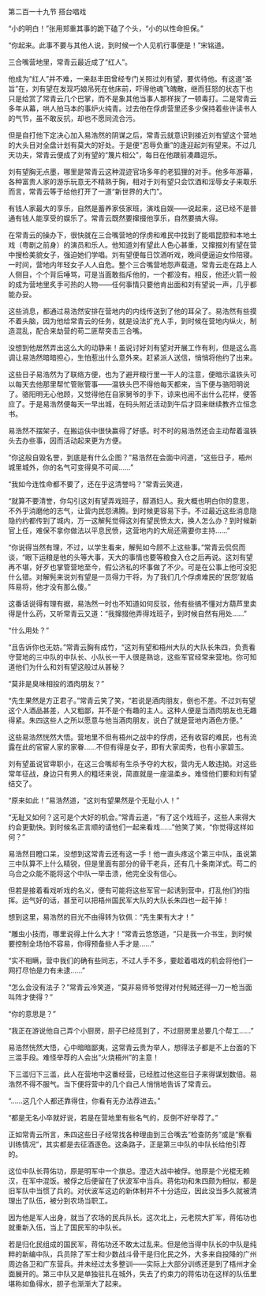 

第二百一十九节 搭台唱戏

“小的明白！”张用郑重其事的跪下磕了个头，“小的以性命担保。”

“你起来。此事不要与其他人说，到时候一个人见机行事便是！”宋铭道。

三合嘴营地里，常青云最近成了“红人”。

他成为“红人”并不难，一来赵丰田曾经专门关照过刘有望，要优待他。有这道“圣旨”在，刘有望在发现巧娘吊死在他床前，吓得他魂飞魄散，继而狂怒的状态下也只是给赏了常青云几个巴掌，而不是象其他当事人那样挨了一顿毒打。二是常青云多年从幕，哄人拍马本的事炉火纯青。过去他在俘虏营里还多少保持着些许读书人的气节，虽不敢反抗，却也不愿同流合污。

但是自打他下定决心加入易浩然的阴谋之后，常青云就意识到接近刘有望这个营地的大头目对全盘计划有莫大的好处。于是便“忍辱负重”的逢迎起刘有望来。不过几天功夫，常青云便成了刘有望的“篾片相公”，每日在他跟前凑趣逗乐。

刘有望胸无点墨，哪里是常青云这种混迹官场多年的老狐狸的对手。他多年游幕，各种富贵人家的游乐玩意无不精熟于胸，相对于刘有望只会饮酒和淫辱女子来取乐而言，常青云等于给他打开了一道“新世界的大门”。

有钱人家最大的享乐，自然是蓄养家伎家班，演戏自娱――说起来，这已经不是普通有钱人能享受的娱乐了。常青云既然要撺掇他享乐，自然要搞大得。

在常青云的操办下，很快就在三合嘴营地的俘虏和难民中找到了能唱昆腔和本地土戏（粤剧之前身）的演员和乐人。他知道刘有望此人色心甚重，又撺掇刘有望在营中搜检美貌女子，强迫她们学唱。刘有望便每日饮酒听戏，晚间便逼迫女伶陪寝。一时间，营地内年轻女子人人自危。整个三合嘴营地怨声载道。常青云走在路上人人侧目，个个背后唾骂，可是当面敢指斥他的，一个都没有。相反，他还火箭一般的成为营地里炙手可热的人物――任何事情只要他肯出面和刘有望说一声，几乎都能办妥。

这些消息，都通过易浩然安排在营地内的内线传送到了他的耳朵了。易浩然有些摸不着头脑，因为他给常青云的任务，就是设法扩充人手，到时候在营地内纵火，制造混乱，配合来劫营的苟二匪帮突击三合嘴。

没想到他居然弄出这么大的动静来！虽说讨好刘有望对开展工作有利，但是这么高调让易浩然暗暗担心，生怕惹出什么意外来。赶紧派人送信，悄悄将他约了出来。

这些日子易浩然为了联络方便，也为了避开粮行里一干人的注意，便暗示温铁头可以每天去他那里帮忙管账管事――温铁头巴不得他每天都来，当下便与骆阳明说了。骆阳明无心他顾，又觉得他在自家舅爷的手下，谅来也闹不出什么花样，便答应了。于是易浩然便每天一早出城，在码头附近活动到午后才回来继续教齐立恒念书。

易浩然不摆架子，在搬运伕中很快赢得了好感。时不时的易浩然还会主动帮着温铁头去办些事，因而活动起来更为方便。

“你这般自毁名誉，到底是有什么企图？”易浩然在会面中问道，“这些日子，梧州城里城外，你的名气可变得臭不可闻……”

“我如今连性命都不要了，还在乎这清誉吗？”常青云笑道，

“就算不要清誉，你勾引这刘有望弄戏班子，醇酒妇人。我大概也明白你的意思，不外乎消磨他的志气，让营内民怨沸腾。到时候更容易下手。不过最近这些消息隐隐约约都传到了城内，万一这解髡觉得这刘有望民愤太大，换人怎么办？到时候新官上任，难保不拿你做法以平息民愤，这营地内的大局还需要你主持……”

“你说得当然有理，不过，以学生看来，解髡如今顾不上这些事。”常青云侃侃而谈，“眼下运粮是他的头等大事，天大的事情也要等粮食入仓之后再说。这刘有望再不堪，好歹也掌管营地至今，假公济私的坏事做了不少。可是在公事上他可没犯什么错。对解髡来说刘有望是一员得力干将，为了我们几个俘虏难民的‘民怨’就临阵易将，他才没有那么傻。”

这番话说得有理有据，易浩然一时也不知道如何反驳，他有些搞不懂对方葫芦里卖得是什么药，又听常青云又道：“我撺掇他弄得戏班子，到时候自然有用处……”

“什么用处？”

“且告诉你也无妨。”常青云胸有成竹，“这刘有望和梧州大队的大队长朱四，负责看守营地的三中队的中队长、小队长一干人很是熟谂，这些军官经常来营地。你可知道他们为什么和刘有望这般过从甚秘？

“莫非是臭味相投的酒肉朋友？”

“先生果然是方正君子。”常青云笑了笑，“若说是酒肉朋友，倒也不差。不过刘有望这个人酒品甚差，人又粗鄙，并不是个有趣的主人。这种人便是当酒肉朋友也无趣得紧。朱四这些人之所以愿意与他当酒肉朋友，说白了就是营地内酒色方便。”

这些易浩然恍然大悟。营地里不但有梧州之战中的俘虏，还有收容的难民，也有流露在此的官宦人家的家眷……不但有得是女子，即有大家闺秀，也有小家碧玉。

刘有望虽说官卑职小，在这三合嘴却有生杀予夺的大权，营内无人敢违拗。对这些常年征战，身边只有男人的粗坯来说，简直就是一座温柔乡。难怪他们要和刘有望结交了。

“原来如此！”易浩然道，“这刘有望果然是个无耻小人！”

“无耻又如何？这可是个大好的机会。”常青云道，“有了这个戏班子，这些人来得大约会更勤快。到时候名正言顺的请他们一起来看戏……”他笑了笑，“你觉得这样如何？”

易浩然目瞪口呆，没想到这常青云还有这一手！他一直头疼这个第三中队，虽说第三中队算不上什么精锐，但是里面有部分的骨干老兵，还有几十条南洋式。苟二的乌合之众能不能将这个中队一举击溃，他完全没有信心。

但若是接着看戏听戏的名义，便有可能将这些军官一起诱到营中，打乱他们的指挥。运气好的话，甚至可以把梧州国民军大队的大队长朱四也一起干掉！

想到这里，易浩然的目光不由得转为钦佩：“先生果有大才！”

“雕虫小技而，哪里说得上什么大才！”常青云悠悠道，“只是我一介书生，到时候要控制全场怕不容易，你得预备些人手才是……”

“实不相瞒，营中我们的确有些同志，不过人手不多，要趁着唱戏的机会将他们一网打尽怕是力有未逮……”

“怎么会没有法子？”常青云冷笑道，“莫非易师爷觉得对付髡贼还得一刀一枪当面叫阵才使得？”

“你的意思是？”

“我正在游说他自己弄个小厨房，厨子已经觅到了，不过厨房里总要几个帮工……”

易浩然恍然大悟，心中暗暗鄙夷，这常青云贵为举人，想得法子都是不上台面的下三滥手段。难怪举荐的人会出“火烧梧州”的主意！

下三滥归下三滥，此人在营地中这番经营，已经胜过他这些日子来得谋划数倍。易浩然不得不服气。当下便将营中的几个自己人悄悄地告诉了常青云。

“……这几个人都还靠得住，你看有无办法荐进去。”

“都是无名小卒就好说，若是在营地里有些名气的，反倒不好举荐了。”

正如常青云所言，朱四这些日子经常找各种理由到三合嘴去“检查防务”或是“察看训练情况”，其实都是去征酒逐色。这条路子，正是第三中队的中队长给他引荐的。

这位中队长蒋佑功，原是明军中一个旗总。澄迈大战中被俘。他原是个光棍无赖汉，在军中混饭。被俘之后便留在了伏波军中当兵。蒋佑功和朱四颇为相似，都是旧军队中当惯了兵的。对伏波军这边的新体制并不十分适应，因此没当多久就被清理出了队伍，被分到农场当职工。

因为他是军人出身，就当了农场的民兵队长。这次北上，元老院大扩军，蒋佑功也就重新入伍，当上了国民军的中队长。

若是归化民组成的国民军，蒋佑功还不敢太过乱来。但是他当得中队长的中队是纯粹的新编中队，兵员除了军士和少数战斗骨干是归化民之外，大多来自投降的广州周边各卫和广东营兵。并未经过太多整训――实际上大部分训练还是到了梧州才全面展开的。第三中队又是单独驻扎在城外，失去了约束力的蒋佑功在这样的队伍里堪称如鱼得水，胆子也渐渐大了起来。

